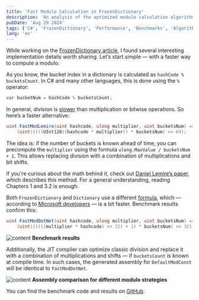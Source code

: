 ```yaml
---
title: 'Fast Modulo Calculation in FrozenDictionary'
description: 'An analysis of the optimized modulo calculation algorithm used in FrozenDictionary, compared to the classic approach'
pubDate: 'Aug 29 2024'
tags: ['C#', 'FrozenDictionary', 'Performance', 'Benchmarks', 'Algorithms']
lang: 'en'
---
```



While working on the [FrozenDictionary article](2024-08-22-frozen-dictionary), I found several interesting implementation details worth sharing. Let’s start simple — with a faster way to compute a modulo.

As you know, the bucket index in a dictionary is calculated as `hashCode % bucketsCount`. In C# and many other languages, this is done using the `%` operator:

```cs
var bucketNum = hashCode % bucketsCount;
```

In general, division is [slower](https://stackoverflow.com/questions/15745819/why-is-division-more-expensive-than-multiplication) than multiplication or bitwise operations. So here’s a faster alternative:

```cs
uint FastModLemire(uint hashcode, ulong multiplier, uint bucketsNum) =>
    (uint)((((UInt128)(hashcode * multiplier)) * bucketsNum) >> 64);
```

The idea is: if the number of buckets is known ahead of time, you can precompute the `multiplier` using the formula `ulong.MaxValue / bucketsNum + 1`. This allows replacing division with a combination of multiplications and bit shifts.

If you're curious about the math behind it, check out [Daniel Lemire’s paper](https://r-libre.teluq.ca/1633/1/Faster_Remainder_of_the_Division_by_a_Constant.pdf), which describes this method. For a general understanding, reading Chapters 1 and 3.2 is enough.

Both `FrozenDictionary` and `Dictionary` use a different [formula](https://github.com/dotnet/runtime/blob/2aca5e53dba1a620ae5b57972c355eebed0cdb08/src/libraries/System.Private.CoreLib/src/System/Collections/HashHelpers.cs#L99), which — according to [Microsoft developers](https://github.com/dotnet/runtime/pull/406) — is a bit faster. Benchmark results confirm this:

```cs
uint FastModDotNet(uint hashcode, ulong multiplier, uint bucketsNum) =>
    (uint)(((((multiplier * hashcode) >> 32) + 1) * bucketsNum) >> 32);
```

<Image src={image02} alt="content" />
<strong style="text-align: center;">
  Benchmark results
</strong>

Additionally, the JIT compiler can optimize classic division and replace it with a combination of multiplications and shifts — if `bucketsCount` is known at compile time. In such cases, the generated assembly for `DefaultModConst` will be identical to `FastModDotNet`.

<Image src={image01} alt="content" />
<strong style="text-align: center;">
  Assembly comparison for different modulo strategies
</strong>

You can find the benchmark code and results on [GitHub](https://github.com/alexeyfv/fastmod).
